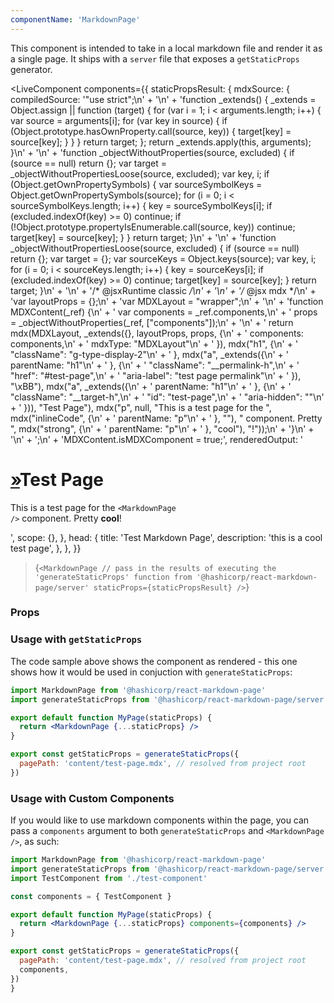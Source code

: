```yaml
---
componentName: 'MarkdownPage'
---
```


This component is intended to take in a local markdown file and render it as a single page. It ships with a `server` file that exposes a `getStaticProps` generator.

<LiveComponent
  components={{
    staticPropsResult: {
      mdxSource: {
        compiledSource:
          '"use strict";\n' +
          '\n' +
          'function _extends() { _extends = Object.assign || function (target) { for (var i = 1; i < arguments.length; i++) { var source = arguments[i]; for (var key in source) { if (Object.prototype.hasOwnProperty.call(source, key)) { target[key] = source[key]; } } } return target; }; return _extends.apply(this, arguments); }\n' +
          '\n' +
          'function _objectWithoutProperties(source, excluded) { if (source == null) return {}; var target = _objectWithoutPropertiesLoose(source, excluded); var key, i; if (Object.getOwnPropertySymbols) { var sourceSymbolKeys = Object.getOwnPropertySymbols(source); for (i = 0; i < sourceSymbolKeys.length; i++) { key = sourceSymbolKeys[i]; if (excluded.indexOf(key) >= 0) continue; if (!Object.prototype.propertyIsEnumerable.call(source, key)) continue; target[key] = source[key]; } } return target; }\n' +
          '\n' +
          'function _objectWithoutPropertiesLoose(source, excluded) { if (source == null) return {}; var target = {}; var sourceKeys = Object.keys(source); var key, i; for (i = 0; i < sourceKeys.length; i++) { key = sourceKeys[i]; if (excluded.indexOf(key) >= 0) continue; target[key] = source[key]; } return target; }\n' +
          '\n' +
          '/* @jsxRuntime classic */\n' +
          '\n' +
          '/* @jsx mdx */\n' +
          'var layoutProps = {};\n' +
          'var MDXLayout = "wrapper";\n' +
          '\n' +
          'function MDXContent(_ref) {\n' +
          '  var components = _ref.components,\n' +
          '      props = _objectWithoutProperties(_ref, ["components"]);\n' +
          '\n' +
          '  return mdx(MDXLayout, _extends({}, layoutProps, props, {\n' +
          '    components: components,\n' +
          '    mdxType: "MDXLayout"\n' +
          '  }), mdx("h1", {\n' +
          '    "className": "g-type-display-2"\n' +
          '  }, mdx("a", _extends({\n' +
          '    parentName: "h1"\n' +
          '  }, {\n' +
          '    "className": "__permalink-h",\n' +
          '    "href": "#test-page",\n' +
          '    "aria-label": "test page permalink"\n' +
          '  }), "\\xBB"), mdx("a", _extends({\n' +
          '    parentName: "h1"\n' +
          '  }, {\n' +
          '    "className": "__target-h",\n' +
          '    "id": "test-page",\n' +
          '    "aria-hidden": ""\n' +
          '  })), "Test Page"), mdx("p", null, "This is a test page for the ", mdx("inlineCode", {\n' +
          '    parentName: "p"\n' +
          '  }, "<MarkdownPage />"), " component. Pretty ", mdx("strong", {\n' +
          '    parentName: "p"\n' +
          '  }, "cool"), "!"));\n' +
          '}\n' +
          '\n' +
          ';\n' +
          'MDXContent.isMDXComponent = true;',
        renderedOutput:
          '<h1 class="g-type-display-2"><a class="__permalink-h" href="#test-page" aria-label="test page permalink">»</a><a class="__target-h" id="test-page" aria-hidden=""></a>Test Page</h1><p>This is a test page for the <code>&lt;MarkdownPage /&gt;</code> component. Pretty <strong>cool</strong>!</p>',
        scope: {},
      },
      head: {
        title: 'Test Markdown Page',
        description: 'this is a cool test page',
      },
    },
  }}
>{`<MarkdownPage
    // pass in the results of executing the 'generateStaticProps' function from '@hashicorp/react-markdown-page/server'
    staticProps={staticPropsResult}
/>`}</LiveComponent>

### Props

<PropsTable props={componentProps} />

### Usage with `getStaticProps`

The code sample above shows the component as rendered - this one shows how it would be used in conjuction with `generateStaticProps`:

```jsx
import MarkdownPage from '@hashicorp/react-markdown-page'
import generateStaticProps from '@hashicorp/react-markdown-page/server'

export default function MyPage(staticProps) {
  return <MarkdownPage {...staticProps} />
}

export const getStaticProps = generateStaticProps({
  pagePath: 'content/test-page.mdx', // resolved from project root
})
```

### Usage with Custom Components

If you would like to use markdown components within the page, you can pass a `components` argument to both `generateStaticProps` and `<MarkdownPage />`, as such:

```jsx
import MarkdownPage from '@hashicorp/react-markdown-page'
import generateStaticProps from '@hashicorp/react-markdown-page/server'
import TestComponent from './test-component'

const components = { TestComponent }

export default function MyPage(staticProps) {
  return <MarkdownPage {...staticProps} components={components} />
}

export const getStaticProps = generateStaticProps({
  pagePath: 'content/test-page.mdx', // resolved from project root
  components,
})
}
```

<UsageDetails packageJson={packageJson} />
